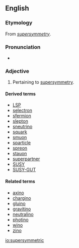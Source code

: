 ==English==

===Etymology===
From ''[[supersymmetry]]''.

===Pronunciation===
* {{IPA|/suːpəsɪˈmɛtɹɪk/|lang=en}}

===Adjective===
{{en-adj}}

# {{label|en|physics}} Pertaining to [[supersymmetry]].

====Derived terms====
* [[LSP]]
* [[selectron]]
* [[sfermion]]
* [[slepton]]
* [[sneutrino]]
* [[squark]]
* [[smuon]]
* [[sparticle]]
* [[spreon]]
* [[stauon]]
* [[superpartner]]
* [[SUSY]]
* [[SUSY-GUT]]

====Related terms====
* [[axino]]
* [[chargino]]
* [[gluino]]
* [[gravitino]]
* [[neutralino]]
* [[photino]]
* [[wino]]
* [[zino]]

[[io:supersymmetric]]